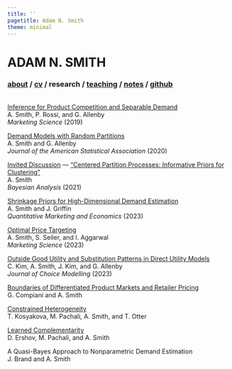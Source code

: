```yaml
---
title: ''
pagetitle: Adam N. Smith
theme: minimal
---
```


<div class="header">
<h1 class="item">ADAM N. SMITH</h1>
<h3 class="item">
[about](index.html) /
<a href=files/smith-cv.pdf target="_blank">cv</a> /
<b> research </b>/
[teaching](teaching.html) /
[notes](notes.html) /
<a href="https://github.com/adam-n-smith" target="_blank">github</a>
</h3>
</div>

<p class="" style="margin: 33px;"></p>

<!--[Inference for Product Competition and Separable Demand](https://pubsonline.informs.org/doi/abs/10.1287/mksc.2019.1159)\
*Marketing Science* (2019) with P. Rossi and G. Allenby

[Demand Models with Random Partitions](https://www.tandfonline.com/doi/full/10.1080/01621459.2019.1604360)\
*Journal of the American Statistical Association* (2020) with G. Allenby

[Invited Discussion](files/research/centered-partition-discussion.pdf) --- ["Centered Partition Processes: Informative Priors for Clustering"](https://projecteuclid.org/journals/bayesian-analysis/volume-16/issue-1/Centered-Partition-Processes-Informative-Priors-for-Clustering-with-Discussion/10.1214/20-BA1197.full)\
*Bayesian Analysis* (2021)

[Shrinkage Priors for High-Dimensional Demand Estimation](https://link.springer.com/article/10.1007/s11129-022-09260-7)\
*Quantitative Marketing and Economics* (2023) with J. Griffin\
**2024 Dick Wittink Prize for the best paper in QME**

[Optimal Price Targeting](https://pubsonline.informs.org/doi/abs/10.1287/mksc.2022.1387)\
*Marketing Science* (2023) with S. Seiler and I. Aggarwal

[Outside Good Utility and Substitution Patterns in Direct Utility Models](https://www.sciencedirect.com/science/article/abs/pii/S1755534523000489)\
*Journal of Choice Modelling* (2023) with C. Kim, J. Kim, and G. Allenby

[Boundaries of Differentiated Product Markets and Retailer Pricing](https://papers.ssrn.com/sol3/papers.cfm?abstract_id=3916922)\
with G. Compiani

[Constrained Heterogeneity](https://papers.ssrn.com/sol3/papers.cfm?abstract_id=4331470)\
with T. Kosyakova, M. Pachali, and T. Otter

[Learned Complementarity](https://papers.ssrn.com/sol3/papers.cfm?abstract_id=4925803)\
with D. Ershov and M. Pachali

A Quasi-Bayes Approach to Nonparametric Demand Estimation\
with J. Brand-->

[Inference for Product Competition and Separable Demand](https://pubsonline.informs.org/doi/abs/10.1287/mksc.2019.1159)\
A. Smith, P. Rossi, and G. Allenby\
*Marketing Science* (2019)

[Demand Models with Random Partitions](https://www.tandfonline.com/doi/full/10.1080/01621459.2019.1604360)\
A. Smith and G. Allenby\
*Journal of the American Statistical Association* (2020)

[Invited Discussion](files/research/centered-partition-discussion.pdf) --- ["Centered Partition Processes: Informative Priors for Clustering"](https://projecteuclid.org/journals/bayesian-analysis/volume-16/issue-1/Centered-Partition-Processes-Informative-Priors-for-Clustering-with-Discussion/10.1214/20-BA1197.full)\
A. Smith\
*Bayesian Analysis* (2021)

[Shrinkage Priors for High-Dimensional Demand Estimation](https://link.springer.com/article/10.1007/s11129-022-09260-7)\
A. Smith and J. Griffin\
*Quantitative Marketing and Economics* (2023)\

[Optimal Price Targeting](https://pubsonline.informs.org/doi/abs/10.1287/mksc.2022.1387)\
A. Smith, S. Seiler, and I. Aggarwal\
*Marketing Science* (2023) 

[Outside Good Utility and Substitution Patterns in Direct Utility Models](https://www.sciencedirect.com/science/article/abs/pii/S1755534523000489)\
C. Kim, A. Smith, J. Kim, and G. Allenby\
*Journal of Choice Modelling* (2023)

[Boundaries of Differentiated Product Markets and Retailer Pricing](https://papers.ssrn.com/sol3/papers.cfm?abstract_id=3916922)\
G. Compiani and A. Smith

[Constrained Heterogeneity](https://papers.ssrn.com/sol3/papers.cfm?abstract_id=4331470)\
T. Kosyakova, M. Pachali, A. Smith, and T. Otter

[Learned Complementarity](https://papers.ssrn.com/sol3/papers.cfm?abstract_id=4925803)\
D. Ershov, M. Pachali, and A. Smith

A Quasi-Bayes Approach to Nonparametric Demand Estimation\
J. Brand and A. Smith
